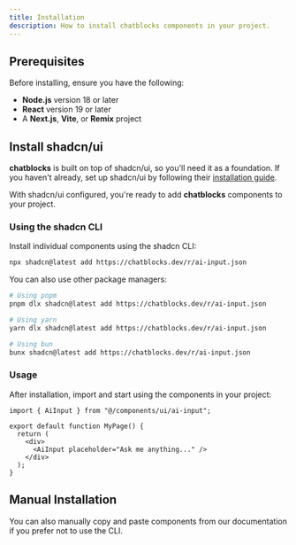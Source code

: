 ```yaml
---
title: Installation
description: How to install chatblocks components in your project.
---
```


## Prerequisites

Before installing, ensure you have the following:

- **Node.js** version 18 or later
- **React** version 19 or later
- A **Next.js**, **Vite**, or **Remix** project

## Install shadcn/ui

**chatblocks** is built on top of shadcn/ui, so you'll need it as a foundation. If you haven't already, set up shadcn/ui by following their [installation guide](https://ui.shadcn.com/docs/installation).

With shadcn/ui configured, you're ready to add **chatblocks** components to your project.

### Using the shadcn CLI

Install individual components using the shadcn CLI:

```bash
npx shadcn@latest add https://chatblocks.dev/r/ai-input.json
```

You can also use other package managers:

```bash
# Using pnpm
pnpm dlx shadcn@latest add https://chatblocks.dev/r/ai-input.json

# Using yarn
yarn dlx shadcn@latest add https://chatblocks.dev/r/ai-input.json

# Using bun
bunx shadcn@latest add https://chatblocks.dev/r/ai-input.json
```

### Usage

After installation, import and start using the components in your project:

```tsx
import { AiInput } from "@/components/ui/ai-input";

export default function MyPage() {
  return (
    <div>
      <AiInput placeholder="Ask me anything..." />
    </div>
  );
}
```

## Manual Installation

You can also manually copy and paste components from our documentation if you prefer not to use the CLI.